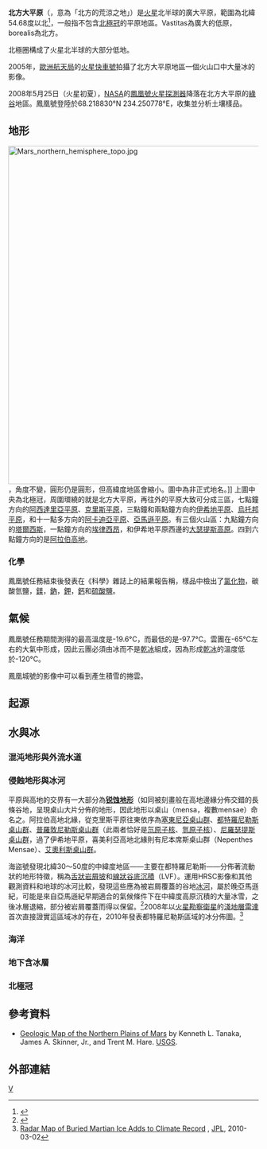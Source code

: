 {{MarsGeo-Plains
|name=北方大平原<br />Vastitas Borealis
|image=[[File:Mars_NPArea-PIA00161.jpg|260px]]<br />[[Image:PoloNorteMarteTopologico.png|260px]]
|caption=火星北極的衛星影像與對應的[[地形圖|地形圖]]，環繞中央[[火星極冠|極冠]]的區域即為北方大平原，當中有很大一部分屬於[[北極高原|北極高原]]。
|location=[[北海區|北海區]]<br />[[伊斯墨諾斯湖區|伊斯墨諾斯湖區]]
|latitude=87
|N_or_S=N
|longitude=33
|E_or_W=E
|diameter=2,000 公里
|discoverer=
|naming=
}}
'''北方大平原'''（{{lang-la|'''Vastitas Borealis'''}}，意為「北方的荒涼之地」）是[[火星|火星]]北半球的廣大平原，範圍為北緯54.68度以北<ref>{{Cite web |url=http://planetarynames.wr.usgs.gov/Feature/6333 |title=Gazetteer of Planetary Nomenclature: Vastitas Borealis |accessdate=2010-09-07 |archive-date=2018-04-23 |archive-url=https://web.archive.org/web/20180423033440/https://planetarynames.wr.usgs.gov/Feature/6333 |dead-url=no }}</ref>，一般指不包含[[北極高原|北極冠]]的平原地區。Vastitas為廣大的低原，borealis為北方。

北極圈構成了火星北半球的大部分低地。

2005年，[[歐洲航天局|歐洲航天局]]的[[火星快車號|火星快車號]]拍攝了北方大平原地區一個火山口中大量冰的影像。

2008年5月25日（火星初夏），[[NASA|NASA]]的[[鳳凰號火星探測器|鳳凰號火星探測器]]降落在北方大平原的[[綠谷_(火星)|綠谷]]地區。鳳凰號登陸於68.218830°N 234.250778°E，收集並分析土壤樣品。

== 地形 ==
[[File:Mars_northern_hemisphere_topo.jpg|680px]]，角度不變，圓形仍是圓形，但高緯度地區會縮小。圖中為非正式地名。]]
上圖中央為北極冠，周圍環繞的就是北方大平原，再往外的平原大致可分成三區，七點鐘方向的[[阿西達里亞平原|阿西達里亞平原]]、[[克里斯平原|克里斯平原]]，三點鐘和兩點鐘方向的[[伊希地平原|伊希地平原]]、[[烏托邦平原|烏托邦平原]]，和十一點多方向的[[阿卡迪亞平原|阿卡迪亞平原]]、[[亞馬遜平原_(火星)|亞馬遜平原]]。有三個火山區：九點鐘方向的[[塔爾西斯|塔爾西斯]]，一點鐘方向的[[埃律西昂|埃律西昂]]，和伊希地平原西邊的[[大瑟提斯高原|大瑟提斯高原]]。四到六點鐘方向的是[[阿拉伯高地|阿拉伯高地]]。

=== 化學 ===
鳳凰號任務結束後發表在《科學》雜誌上的結果報告稱，樣品中檢出了[[氯化物|氯化物]]，碳酸氫鹽，[[鎂|鎂]]，[[鈉|鈉]]，[[鉀|鉀]]，[[鈣|鈣]]和[[硫酸鹽|硫酸鹽]]。

== 氣候 ==
鳳凰號任務期間測得的最高溫度是-19.6°C，而最低的是-97.7°C。雲團在-65°C左右的大氣中形成，因此云團必須由冰而不是[[乾冰|乾冰]]組成，因為形成[[乾冰|乾冰]]的溫度低於-120°C。

鳳凰城號的影像中可以看到產生積雪的捲雲。

== 起源 ==
== 水與冰 ==
=== 混沌地形與外流水道 ===
=== 侵蝕地形與冰河 ===
平原與高地的交界有一大部分為'''[[锐蚀地形|锐蚀地形]]'''（如同被刻畫般在高地邊緣分佈交錯的長條谷地，呈現桌山大片分佈的地形，因此地形以桌山（mensa，複數mensae）命名之。阿拉伯高地北緣，從克里斯平原往東依序為[[塞東尼亞區|塞東尼亞桌山群]]、[[都特羅尼勒斯桌山群|都特羅尼勒斯桌山群]]、[[普羅敦尼勒斯桌山群|普羅敦尼勒斯桌山群]]（此兩者恰好是[[氘|氘原子核]]、[[質子|氫原子核]]）、[[尼羅瑟提斯桌山群|尼羅瑟提斯桌山群]]，過了伊希地平原，喜美利亞高地北緣則有尼本席斯桌山群（Nepenthes Mensae）、[[艾奧利斯桌山群|艾奧利斯桌山群]]。

海盜號發現北緯30～50度的中緯度地區——主要在都特羅尼勒斯——分佈著流動狀的地形特徵，稱為[[舌狀岩屑坡|舌狀岩屑坡]]和[[線狀谷底沉積|線狀谷底沉積]]（LVF）。運用HRSC影像和其他觀測資料和地球的冰河比較，發現這些應為被岩屑覆蓋的谷地[[冰河|冰河]]，屬於晚亞馬遜紀，可能是來自亞馬遜紀早期適合的氣候條件下在中緯度高原沉積的大量冰雪，之後冰層退縮，部分被岩屑覆蓋而得以保留。<ref>{{Citation 
| journal=Earth snd Planetary Science Letters
| volume = 
| pages = 
| date = June 26, 2009
| last=Head
| first=J. W.
| last2=Marchant
| first2=D. R.
| last3=Dickson | first3=J. L. | last4=Kress | first4=A. M. | last5=Baker | first5=D. M. | title=Northern mid-latitude glaciation in the Late Amazonian period of Mars: Criteria for the recognition of debris-covered glacier and valley glacier landsystem deposits | url= | doi=10.1016/j.epsl.2009.06.041 | accessdate =}}
</ref>2008年以[[火星勘察衛星|火星勘察衛星]]的[[淺地層雷達|淺地層雷達]]首次直接證實這區域冰的存在，2010年發表都特羅尼勒斯區域的冰分佈圖。<ref>[http://mars.jpl.nasa.gov/news/whatsnew/index.cfm?FuseAction=ShowNews&NewsID=979 Radar Map of Buried Martian Ice Adds to Climate Record] {{Wayback|url=http://mars.jpl.nasa.gov/news/whatsnew/index.cfm?FuseAction=ShowNews&NewsID=979 |date=20111030032328 }}, [[JPL|JPL]], 2010-03-02</ref>

=== 海洋 ===
=== 地下含冰層 ===
=== 北極冠 ===

== 參考資料 ==
*[http://pubs.usgs.gov/sim/2005/2888 Geologic Map of the Northern Plains of Mars]{{Wayback|url=http://pubs.usgs.gov/sim/2005/2888 |date=20090327012657 }} by Kenneth L. Tanaka, James A. Skinner, Jr., and Trent M. Hare. [[美國地質調查局|USGS]].
{{reflist}}
== 外部連結 ==
{{commons cat|Vastitas Borealis}}


{{火星}}

[[Category:火星平原|V]]